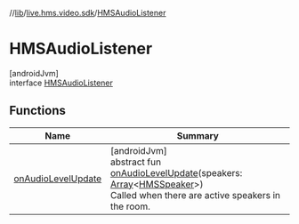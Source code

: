 //[lib](/api-reference/android/v2/home/content)/[live.hms.video.sdk](../index)/[HMSAudioListener](index)

# HMSAudioListener

[androidJvm]\
interface [HMSAudioListener](index)

## Functions

| Name                                        | Summary                                                                                                                                                                                                                                                                                          |
| ------------------------------------------- | ------------------------------------------------------------------------------------------------------------------------------------------------------------------------------------------------------------------------------------------------------------------------------------------------ |
| [onAudioLevelUpdate](on-audio-level-update) | [androidJvm]<br />abstract fun [onAudioLevelUpdate](on-audio-level-update)(speakers: [Array](https://kotlinlang.org/api/latest/jvm/stdlib/kotlin/-array/index.html)<[HMSSpeaker](../../live.hms.video.sdk.models/-h-m-s-speaker/index)>)<br />Called when there are active speakers in the room. |

